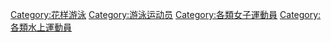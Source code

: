{{noteTA|G1=Aquatics}}
{{Commonscat|Synchronized swimmers}}

[[Category:花样游泳|Category:花样游泳]]
[[Category:游泳运动员|Category:游泳运动员]]
[[Category:各類女子運動員|Category:各類女子運動員]]
[[Category:各類水上運動員|Category:各類水上運動員]]